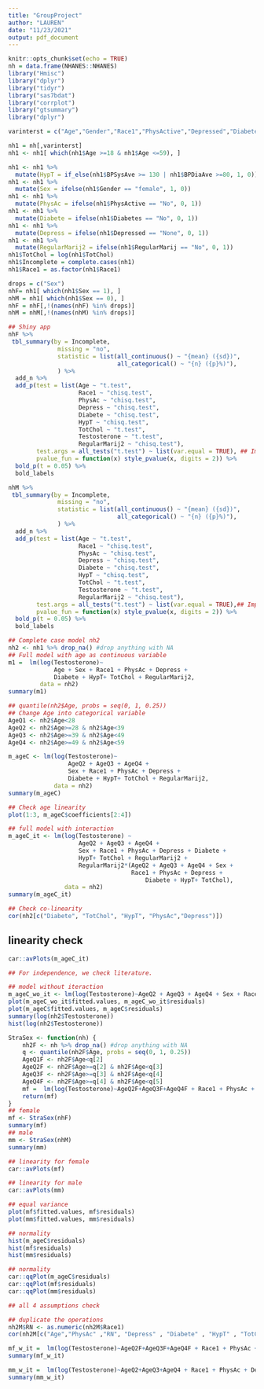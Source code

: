 ```yaml
---
title: "GroupProject"
author: "LAUREN"
date: "11/23/2021"
output: pdf_document
---
```


```r
knitr::opts_chunk$set(echo = TRUE)
nh = data.frame(NHANES::NHANES)
library("Hmisc")
library("dplyr")
library("tidyr")
library("sas7bdat")
library("corrplot")
library("gtsummary")
library("dplyr")
```


```r
varinterst = c("Age","Gender","Race1","PhysActive","Depressed","Diabetes","BPSysAve", "BPDiaAve", "TotChol", "Testosterone", "RegularMarij", "BMI")

nh1 = nh[,varinterst]
nh1 <- nh1[ which(nh1$Age >=18 & nh1$Age <=59), ]

nh1 <- nh1 %>%
  mutate(HypT = if_else(nh1$BPSysAve >= 130 | nh1$BPDiaAve >=80, 1, 0)) #Add hypertension variable
nh1 <- nh1 %>%
  mutate(Sex = ifelse(nh1$Gender == "female", 1, 0)) 
nh1 <- nh1 %>%
  mutate(PhysAc = ifelse(nh1$PhysActive == "No", 0, 1)) 
nh1 <- nh1 %>%
  mutate(Diabete = ifelse(nh1$Diabetes == "No", 0, 1))
nh1 <- nh1 %>%
  mutate(Depress = ifelse(nh1$Depressed == "None", 0, 1))
nh1 <- nh1 %>%
  mutate(RegularMarij2 = ifelse(nh1$RegularMarij == "No", 0, 1))
nh1$TotChol = log(nh1$TotChol)
nh1$Incomplete = complete.cases(nh1)
nh1$Race1 = as.factor(nh1$Race1)

drops = c("Sex")
nhF= nh1[ which(nh1$Sex == 1), ]
nhM = nh1[ which(nh1$Sex == 0), ]
nhF = nhF[,!(names(nhF) %in% drops)]
nhM = nhM[,!(names(nhM) %in% drops)]
```


```r
## Shiny app
nhF %>%
 tbl_summary(by = Incomplete,
              missing = "no",
              statistic = list(all_continuous() ~ "{mean} ({sd})",
                               all_categorical() ~ "{n} ({p}%)"),
              ) %>%
  add_n %>%
  add_p(test = list(Age ~ "t.test",
                    Race1 ~ "chisq.test",
                    PhysAc ~ "chisq.test",
                    Depress ~ "chisq.test",
                    Diabete ~ "chisq.test",
                    HypT ~ "chisq.test",
                    TotChol ~ "t.test",
                    Testosterone ~ "t.test",
                    RegularMarij2 ~ "chisq.test"),
        test.args = all_tests("t.test") ~ list(var.equal = TRUE), ## Important argument! 
        pvalue_fun = function(x) style_pvalue(x, digits = 2)) %>%
  bold_p(t = 0.05) %>%
  bold_labels
```


```r
nhM %>%
 tbl_summary(by = Incomplete,
              missing = "no",
              statistic = list(all_continuous() ~ "{mean} ({sd})",
                               all_categorical() ~ "{n} ({p}%)"),
              ) %>%
  add_n %>%
  add_p(test = list(Age ~ "t.test",
                    Race1 ~ "chisq.test",
                    PhysAc ~ "chisq.test",
                    Depress ~ "chisq.test",
                    Diabete ~ "chisq.test",
                    HypT ~ "chisq.test",
                    TotChol ~ "t.test",
                    Testosterone ~ "t.test",
                    RegularMarij2 ~ "chisq.test"),
        test.args = all_tests("t.test") ~ list(var.equal = TRUE),## Important argument! 
        pvalue_fun = function(x) style_pvalue(x, digits = 2)) %>%
  bold_p(t = 0.05) %>%
  bold_labels
```


```r
## Complete case model nh2
nh2 <- nh1 %>% drop_na() #drop anything with NA
## Full model with age as continuous variable
m1 =  lm(log(Testosterone)~
             Age + Sex + Race1 + PhysAc + Depress + 
             Diabete + HypT+ TotChol + RegularMarij2, 
         data = nh2)
summary(m1)
```


```r
## quantile(nh2$Age, probs = seq(0, 1, 0.25))
## Change Age into categorical variable
AgeQ1 <- nh2$Age<28
AgeQ2 <- nh2$Age>=28 & nh2$Age<39
AgeQ3 <- nh2$Age>=39 & nh2$Age<49
AgeQ4 <- nh2$Age>=49 & nh2$Age<59

m_ageC <- lm(log(Testosterone)~
                 AgeQ2 + AgeQ3 + AgeQ4 + 
                 Sex + Race1 + PhysAc + Depress + 
                 Diabete + HypT+ TotChol + RegularMarij2, 
             data = nh2)
summary(m_ageC)
```

```r
## Check age linearity
plot(1:3, m_ageC$coefficients[2:4])
```

```r
## full model with interaction
m_ageC_it <- lm(log(Testosterone) ~ 
                    AgeQ2 + AgeQ3 + AgeQ4 + 
                    Sex + Race1 + PhysAc + Depress + Diabete + 
                    HypT+ TotChol + RegularMarij2 +
                    RegularMarij2*(AgeQ2 + AgeQ3 + AgeQ4 + Sex + 
                                   Race1 + PhysAc + Depress + 
                                       Diabete + HypT+ TotChol), 
                data = nh2)
summary(m_ageC_it)
```

```r
## Check co-linearity
cor(nh2[c("Diabete", "TotChol", "HypT", "PhysAc","Depress")])
```
## linearity check
```r
car::avPlots(m_ageC_it)
```
```r
## For independence, we check literature. 
```

```r
## model without iteraction
m_ageC_wo_it <- lm(log(Testosterone)~AgeQ2 + AgeQ3 + AgeQ4 + Sex + Race1 + PhysAc + Depress + Diabete + HypT+ TotChol + RegularMarij2, nh2)
plot(m_ageC_wo_it$fitted.values, m_ageC_wo_it$residuals)
plot(m_ageC$fitted.values, m_ageC$residuals)
summary(log(nh2$Testosterone))
hist(log(nh2$Testosterone))
```



```r
StraSex <- function(nh) {
    nh2F <- nh %>% drop_na() #drop anything with NA
    q <- quantile(nh2F$Age, probs = seq(0, 1, 0.25))
    AgeQ1F <- nh2F$Age<q[2]
    AgeQ2F <- nh2F$Age>=q[2] & nh2F$Age<q[3]
    AgeQ3F <- nh2F$Age>=q[3] & nh2F$Age<q[4]
    AgeQ4F <- nh2F$Age>=q[4] & nh2F$Age<q[5]
    mf =  lm(log(Testosterone)~AgeQ2F+AgeQ3F+AgeQ4F + Race1 + PhysAc + Depress + Diabete + HypT+ TotChol + RegularMarij2, nh2F)
    return(mf)
}
## female
mf <- StraSex(nhF)
summary(mf)
## male
mm <- StraSex(nhM)
summary(mm)
```
```r
## linearity for female
car::avPlots(mf)

```
```r
## linearity for male
car::avPlots(mm)
```

```r
## equal variance
plot(mf$fitted.values, mf$residuals)
plot(mm$fitted.values, mm$residuals)
```

```r
## normality
hist(m_ageC$residuals)
hist(mf$residuals)
hist(mm$residuals)
```
```r
## normality
car::qqPlot(m_ageC$residuals)
car::qqPlot(mf$residuals)
car::qqPlot(mm$residuals)
```
```r
## all 4 assumptions check
```

```r
## duplicate the operations
nh2M$RN <- as.numeric(nh2M$Race1)
cor(nh2M[c("Age","PhysAc" ,"RN", "Depress" , "Diabete" , "HypT" , "TotChol" , "RegularMarij2")])
```


```r
mf_w_it =  lm(log(Testosterone)~AgeQ2F+AgeQ3F+AgeQ4F + Race1 + PhysAc + Depress + Diabete + HypT+ TotChol + RegularMarij2 + RegularMarij2*(AgeQ2F+AgeQ3F+AgeQ4F + Race1 + PhysAc + Depress + Diabete + HypT+ TotChol), nh2F)
summary(mf_w_it)
```

```r
mm_w_it =  lm(log(Testosterone)~AgeQ2+AgeQ3+AgeQ4 + Race1 + PhysAc + Depress + Diabete + HypT+ TotChol + RegularMarij2 + RegularMarij2*(AgeQ2+AgeQ3+AgeQ4 + Race1 + PhysAc + Depress + Diabete + HypT+ TotChol), nh2M)
summary(mm_w_it)
```

















